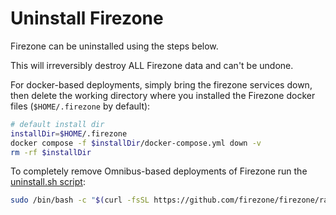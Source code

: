 
# Uninstall Firezone

Firezone can be uninstalled using the steps below.

<Alert color="warning">
  This will irreversibly destroy ALL Firezone data and can't be undone.
</Alert>

<TabsGroup>
<TabsItem title="Docker" active>

For docker-based deployments, simply bring the firezone services down, then
delete the working directory where you installed the Firezone docker files
(`$HOME/.firezone` by default):

```bash
# default install dir
installDir=$HOME/.firezone
docker compose -f $installDir/docker-compose.yml down -v
rm -rf $installDir
```

</TabsItem>
<TabsItem title="Omnibus">

To completely remove Omnibus-based deployments of Firezone run the
[uninstall.sh script](https://github.com/firezone/firezone/blob/legacy/scripts/omnibus-uninstall.sh):

```bash
sudo /bin/bash -c "$(curl -fsSL https://github.com/firezone/firezone/raw/legacy/scripts/omnibus-uninstall.sh)"
```

</TabsItem>
</TabsGroup>
